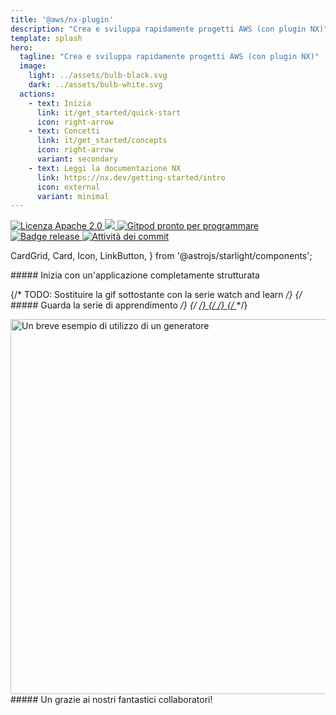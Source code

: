 ```yaml
---
title: '@aws/nx-plugin'
description: "Crea e sviluppa rapidamente progetti AWS (con plugin NX)"
template: splash
hero:
  tagline: "Crea e sviluppa rapidamente progetti AWS (con plugin NX)"
  image:
    light: ../assets/bulb-black.svg
    dark: ../assets/bulb-white.svg
  actions:
    - text: Inizia
      link: it/get_started/quick-start
      icon: right-arrow
    - text: Concetti
      link: it/get_started/concepts
      icon: right-arrow
      variant: secondary
    - text: Leggi la documentazione NX
      link: https://nx.dev/getting-started/intro
      icon: external
      variant: minimal
---
```




<p class="badges">
  <a href="https://opensource.org/licenses/Apache-2.0">
    <img
      src="https://img.shields.io/badge/License-Apache%202.0-yellowgreen.svg"
      alt="Licenza Apache 2.0"
    />
  </a>
  <a href="https://codecov.io/gh/awslabs/nx-plugin-for-aws">
    <img src="https://codecov.io/gh/awslabs/nx-plugin-for-aws/graph/badge.svg?token=X27pgFfxuQ" />
  </a>
  <a href="https://gitpod.io/new/?workspaceClass=g1-large#https://github.com/awslabs/nx-plugin-for-aws">
    <img
      src="https://img.shields.io/badge/Gitpod-ready--to--code-blue?logo=gitpod"
      alt="Gitpod pronto per programmare"
    />
  </a>
  <a href="https://github.com/awslabs/nx-plugin-for-aws/actions/workflows/ci.yml">
    <img
      src="https://github.com/awslabs/nx-plugin-for-aws/actions/workflows/ci.yml/badge.svg"
      alt="Badge release"
    />
  </a>
  <a href="https://github.com/awslabs/nx-plugin-for-aws/commits/main">
    <img
      src="https://img.shields.io/github/commit-activity/w/awslabs/nx-plugin-for-aws"
      alt="Attività dei commit"
    />
  </a>
</p>

  CardGrid,
  Card,
  Icon,
  LinkButton,
} from '@astrojs/starlight/components';

<div class='container three-column grid-icons'>
##### Inizia con un'applicazione completamente strutturata

<CardGrid className="foo">
  <Card title="Aggiungi componenti al tuo progetto">
    <Icon name="puzzle" size="100px"/>
  </Card>
  <Card title="Condividi codice e collabora senza intoppi">
    <Icon name="seti:bicep" size="100px"/>
  </Card>
  <Card title="Personalizza i tuoi progetti come preferisci">
    <Icon name="seti:config" size="100px"/>
  </Card>
</CardGrid>
</div>

<div class='container'>

{/* TODO: Sostituire la gif sottostante con la serie watch and learn */}
{/* ##### Guarda la serie di apprendimento */}
{/* <a href="/videos/course/overview"> */}
{/* <VideoPlayer link="https://www.youtube.com/watch?v=5u0Ds7wzUeI" /> */}
{/* </a> */}

<div style={{ width: '100%' }}>
  <Image
    style={{ margin: 'auto' }}
    src={websiteGeneratorGif}
    alt="Un breve esempio di utilizzo di un generatore"
    width="800"
    height="600"
  />
</div>

</div>

<div class="container">
  ##### Un grazie ai nostri fantastici collaboratori!
  <ContributorList githubRepo="awslabs/nx-plugin-for-aws" />
</div>